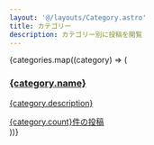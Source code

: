 ```yaml
---
layout: '@/layouts/Category.astro'
title: カテゴリー
description: カテゴリー別に投稿を閲覧
---
```



<div className="mt-8 grid grid-cols-1 md:grid-cols-2 lg:grid-cols-3 gap-6">
  {categories.map((category) => (
    <a href={`/jp/categories/${category.name === "プログラミング" ? "programming" : category.name === "統計学" ? "statistics" : category.name.toLowerCase().replace(/\s+/g, '-')}`} className="block h-72">
      <div className="bg-white/10 dark:bg-white/10 rounded-lg p-6 backdrop-blur-sm border border-white/30 dark:border-white/10 hover:bg-black/5 dark:hover:bg-white/20 transition-all duration-200 shadow-sm hover:shadow-md group cursor-pointer h-full flex flex-col">
        <div className="text-center flex-grow flex flex-col justify-between h-full">
          <div>
            <div className="text-3xl mb-4 text-[#8e7f9d] dark:text-[#6b8cc7] group-hover:text-[#6d5d7a] dark:group-hover:text-[#8ca8e8] transition-colors flex items-center justify-center">
              <i data-lucide={category.icon}></i>
            </div>
            <h3 className="text-xl font-semibold text-black/90 dark:text-white/90 mb-3 group-hover:text-black dark:group-hover:text-white transition-colors">
              {category.name}
            </h3>
            <p className="text-black/70 dark:text-white/70 mb-4 leading-relaxed text-sm overflow-hidden" style="display: -webkit-box; -webkit-line-clamp: 3; -webkit-box-orient: vertical; text-overflow: ellipsis;">
              {category.description}
            </p>
          </div>
          <div className="text-sm text-black/60 dark:text-white/60">
            {category.count}件の投稿
          </div>
        </div>
      </div>
    </a>
  ))}
</div>